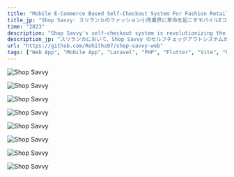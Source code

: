 ```yaml
---
title: "Mobile E-Commerce Based Self-Checkout System For Fashion Retail Store in Sri Lanka (Shop Savvy)"
title_jp: "Shop Savvy: スリランカのファッション小売業界に革命を起こすモバイルEコマースセルフチェックアウトシステム"
time: "2023"
description: "Shop Savvy's self-checkout system is revolutionizing the fashion retail industry in Sri Lanka. By providing customers with a faster, more convenient shopping experience and retailers with valuable data and cost savings, Shop Savvy is changing the way we shop. As mobile e-commerce continues to grow in popularity, Shop Savvy is leading the way in innovation and customer satisfaction."
description_jp: "スリランカにおいて、Shop Savvy のセルフチェックアウトシステムがファッション小売業界に変革をもたらしています。顧客に迅速で便利なショッピング体験を提供し、小売業者に貴重なデータとコスト削減をもたらす Shop Savvy は、私たちの買い物スタイルを変革しています。モバイル E コマースがますます普及する中、Shop Savvy はイノベーションと顧客満足度で先頭を走っています。"
url: "https://github.com/Rohitha97/shop-savvy-web"
tags: ["Web App", "Mobile App", "Laravel", "PHP", "Flutter", "Vite", "Rest API", "MySQL", "NFC"] #
---
```

 
<Image
  src="https://res.cloudinary.com/dsprb0p8v/image/upload/v1702456128/portfolio/projects/shopsavvy/ds_iyisic.jpg"
  alt="Shop Savvy"
   width={1905}
  height={1409}
  caption="Admin Dashboard | Admin can view the number of orders and analyze the shop's performance."
/>

<Image
  src="https://res.cloudinary.com/dsprb0p8v/image/upload/v1702456328/portfolio/projects/shopsavvy/products_tsglhq.jpg"
  alt="Shop Savvy"
  width={1905}
  height={1409}
  caption="Product Page | Admin can add new products, update existing products, or delete products."
/>

<Image
  src="https://res.cloudinary.com/dsprb0p8v/image/upload/v1702456338/portfolio/projects/shopsavvy/stocks_gisy4q.jpg"
  alt="Shop Savvy"
 width={1905}
  height={1409}
  caption="Stocks Page | Admin has the ability to add stocks for each product, along with their respective RFID numbers. Additionally, they can deactivate existing stocks and delete stocks as needed."
/>

<Image
  src="https://res.cloudinary.com/dsprb0p8v/image/upload/v1702456317/portfolio/projects/shopsavvy/order_akw1q4.jpg"
  alt="Shop Savvy"
  width={1905}
  height={1409}
  caption="Order Page | Admin can view the orders and filter them based on the date."
  />

<Image
  src="https://res.cloudinary.com/dsprb0p8v/image/upload/v1702456333/portfolio/projects/shopsavvy/users_jnaolz.jpg"
  alt="Shop Savvy"
 width={1905}
  height={1409}
  caption="User Page | Admin has the ability to create new user accounts, modify existing user profiles, and delete user accounts."
  />

<Image
  src="https://res.cloudinary.com/dsprb0p8v/image/upload/v1702456323/portfolio/projects/shopsavvy/permission_f4hgc3.jpg"
  alt="Shop Savvy"
 width={1905}
  height={1409}
  caption="Permission Page | Admin is provided with the functionality to assign permissions to different user types, modify the permissions of existing users, and delete specific permissions."
  />

<Image
  src="https://res.cloudinary.com/dsprb0p8v/image/upload/v1702460630/portfolio/projects/shopsavvy/m_cwkfsw.png"
  alt="Shop Savvy"
 width={1905}
  height={1409}
  caption="Mobile App Customer | Customers have the option to add products to their cart by tapping an NFC tag. Following this, customers can proceed with the payment process using their preferred payment method."
/>

<Image
  src="https://res.cloudinary.com/dsprb0p8v/image/upload/v1702462691/portfolio/projects/shopsavvy/2_1_dhvhi6.png"
  alt="Shop Savvy"
 width={700}
  height={500}
  caption="Mobile App Cashier | The cashier will have the capability to review the customer's order by scanning the QR code. Subsequently, the cashier can proceed to verify the order."
/>
